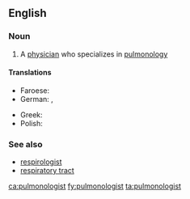 ==English==

===Noun===
{{en-noun}}

# A [[physician]] who specializes in [[pulmonology]]
====Translations====
{{trans-top|a physician who specializes in pulmonology}}
* Faroese: {{t|fo|lungalækni|m}}
* German: {{t|de|Lungenarzt|m}}, {{t+|de|Pneumologe|m}}
{{trans-mid}}
* Greek: {{t+|el|πνευμονολόγος|m}}
* Polish: {{t+|pl|pulmonolog|m|f}}
{{trans-bottom}}

===See also===
* [[respirologist]]
* [[respiratory tract]]

[[ca:pulmonologist]]
[[fy:pulmonologist]]
[[ta:pulmonologist]]